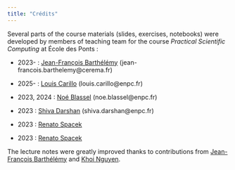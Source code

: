 ```yaml
---
title: "Crédits"
---
```


Several parts of the course materials (slides, exercises, notebooks) were developed by members of teaching team for the course *Practical Scientific Computing* at École des Ponts :

- 2023- : [Jean-François Barthélémy](https://jfbarthelemy.github.io/) (jean-francois.barthelemy@cerema.fr)

- 2025- : [Louis Carillo](https://louiscarillo.github.io/) (louis.carillo@enpc.fr)

- 2023, 2024 : [Noé Blassel](https://noeblassel.github.io/) (noe.blassel@enpc.fr)

- 2023 : [Shiva Darshan](https://shiva-darshan.github.io/) (shiva.darshan@enpc.fr)

- 2023 : [Renato Spacek](https://fr.linkedin.com/in/renatospacek)

- 2023 : [Renato Spacek](https://fr.linkedin.com/in/renatospacek)

The lecture notes were greatly improved thanks to contributions from [Jean-François Barthélémy](https://jfbarthelemy.github.io/) and [Khoi Nguyen](https://www.linkedin.com/in/binh-khoi-nguyen/?originalSubdomain=be).
